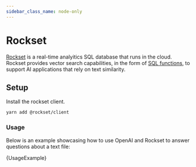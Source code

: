 ```yaml
---
sidebar_class_name: node-only
---
```



# Rockset

[Rockset](https://rockset.com) is a real-time analyitics SQL database that runs in the cloud. 
Rockset provides vector search capabilities, in the form of [SQL functions](https://rockset.com/docs/vector-functions/#vector-distance-functions), to support AI applications that rely on text similarity.

## Setup

Install the rockset client.

```bash
yarn add @rockset/client
```
### Usage


Below is an example showcasing how to use OpenAI and Rockset to answer questions about a text file:

<CodeBlock language="typescript">{UsageExample}</CodeBlock>
